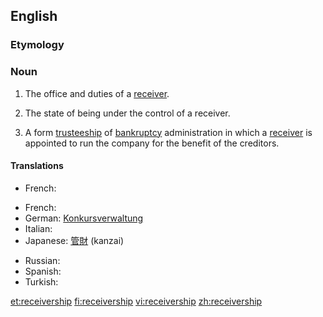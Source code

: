 {{wikipedia}}
==English==

===Etymology===
{{suffix|receiver|ship}}

===Noun===
{{en-noun}}

# {{legal}} The office and duties of a [[receiver]].
# {{legal}} The state of being under the control of a receiver.
# {{legal|business}} A form [[trusteeship]] of [[bankruptcy]] administration in which a [[receiver]] is appointed to run the company for the benefit of the creditors.

====Translations====
{{trans-top|The state of being under the control of a receiver}}
*French: {{t-|fr|mise sous séquestre|f}}
{{trans-mid}}
{{trans-bottom}}
{{trans-top|trusteeship in bankruptcy}}
*French: {{t-|fr|administration-séquestre|f}}
*German: [[Konkursverwaltung]]
* Italian: {{t-|it|sequestro}}
*Japanese: [[管財]] (kanzai)
{{trans-mid}}
* Russian: {{t+|ru|преемственность|f|tr=prejemstvennost'}}
* Spanish: {{t-|es|sindicatura}}
* Turkish: {{t-|tr|yedieminlik}}
{{trans-bottom}}

[[et:receivership]]
[[fi:receivership]]
[[vi:receivership]]
[[zh:receivership]]